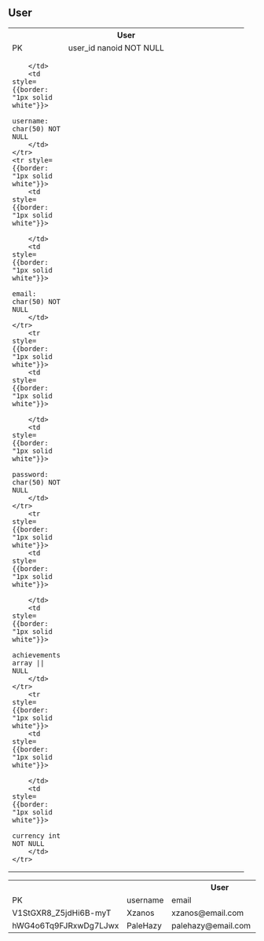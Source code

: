 ## User
<div style={{padding:"10px"}}>
<table style={{border: "1px solid white"}}>
    <tr>
        <th colspan="2" style={{colspan: "2",border: "2px solid white"}}>
            User
        </th>
    </tr>    
    <tr>
        <td width="80" style={{border: "2px solid white"}}>
            PK
        </td>
        <td width="350" style={{border: "2px solid white"}}>
            user_id nanoid NOT NULL
        </td>
    </tr>
    <tr style={{border: "1px solid white"}}>
        <td style={{border: "1px solid white"}}>
        
        </td>
        <td style={{border: "1px solid white"}}>
            username: char(50) NOT NULL
        </td>
    </tr>
    <tr style={{border: "1px solid white"}}>
        <td style={{border: "1px solid white"}}>
            
        </td>
        <td style={{border: "1px solid white"}}>
             email: char(50) NOT NULL
        </td>
    </tr>
        <tr style={{border: "1px solid white"}}>
        <td style={{border: "1px solid white"}}>
            
        </td>
        <td style={{border: "1px solid white"}}>
            password: char(50) NOT NULL
        </td>
    </tr>
        <tr style={{border: "1px solid white"}}>
        <td style={{border: "1px solid white"}}>
            
        </td>
        <td style={{border: "1px solid white"}}>
            achievements array || NULL
        </td>
    </tr>
        <tr style={{border: "1px solid white"}}>
        <td style={{border: "1px solid white"}}>
            
        </td>
        <td style={{border: "1px solid white"}}>
            currency int NOT NULL
        </td>
    </tr>
</table>
</div>
<div style={{padding:"10px"}}>

<table style={{border: "1px solid white"}}>
    <tr>
        <th colspan="6" style={{colspan: "2",border: "2px solid white"}}>
            User
        </th>
    </tr>    
    <tr>
        <td width="80" style={{border: "2px solid white"}}>
            PK
        </td>
        <td width="350" style={{border: "2px solid white"}}>
            username
        </td>
                <td width="350" style={{border: "2px solid white"}}>
            email
        </td>
                <td width="350" style={{border: "2px solid white"}}>
            password
                    </td>
                            <td width="350" style={{border: "2px solid white"}}>
            achievements 
        </td>
                <td width="350" style={{border: "2px solid white"}}>
            currency
        </td>
    </tr>
    <tr style={{border: "1px solid white"}}>
        <td style={{border: "1px solid white"}}>
            V1StGXR8_Z5jdHi6B-myT
        </td>
        <td style={{border: "1px solid white"}}>
            Xzanos
        </td>
                <td style={{border: "1px solid white"}}>
            xzanos@email.com
        </td>
        <td style={{border: "1px solid white"}}>
            "****"
        </td>
                <td style={{border: "1px solid white"}}>
            [1,2,3,4,5,6,7,8,9,10]
        </td>
                <td style={{border: "1px solid white"}}>
            1000000
        </td>
    </tr>
    <tr style={{border: "1px solid white"}}>
        <td style={{border: "1px solid white"}}>
            hWG4o6Tq9FJRxwDg7LJwx
        </td>
        <td style={{border: "1px solid white"}}>
            PaleHazy
        </td>
                <td style={{border: "1px solid white"}}>
            palehazy@email.com
        </td>
        <td style={{border: "1px solid white"}}>
            "****"
        </td>
                <td style={{border: "1px solid white"}}>
            [1,2,3,4,5,6,7,8,9,10]
        </td>
                <td style={{border: "1px solid white"}}>
            1000000
        </td>
    </tr>
</table>
</div>
